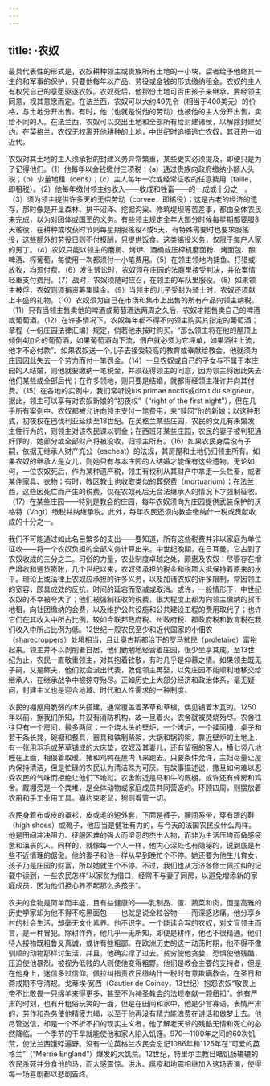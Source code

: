 ```yaml
---
---
---
```

title: ·农奴
---




最具代表性的形式是，农奴耕种领主或贵族所有土地的一小块，后者给予他终其一生的和军事的保护，只要他每年以产品、劳役或金钱的形式缴纳租金。农奴的主人有权凭自己的意愿驱逐农奴。农奴死后，他那份土地可否由孩子来继承，要经领主同意，视其意愿而定。在法兰西，农奴可以大约40先令（相当于400美元）的价格，与土地分开出售。有时，他（也就是说他的劳动）也被他的主人分开出售，卖给不同的人。在法兰西，农奴可以交出土地和全部所有给封建诸侯，以解除封建契约。在英格兰，农奴无权离开他耕种的土地，中世纪时追捕逃亡农奴，其狂热一如近代。

农奴对其土地的主人须承担的封建义务异常繁重，某些史实必须提及，即便只是为了记得他们。（1）他每年以金钱缴付三项税：（a）通过贵族向政府缴纳小额人头税；（b）少量地租（cens）；（c）主人每年一次或经常征收的任意费用（taille，即租税）。（2）他每年缴付领主约收入——收成和牲畜——的一成或十分之一。（3）须为领主提供许多天的无偿劳动（corvee，即徭役）；这是古老的经济的遗存，那时像是开垦森林、排干沼泽、挖掘沟渠、修筑堤坝等苦差事，都由全体农民来完成，以为对团体或国王的义务。有些领主规定全年大部分时候每星期都要服3天徭役，在耕种或收获时节则每星期服徭役4或5天，有特殊需要时也要求服徭役，这些额外的劳役日则不付报酬，只提供饭食。这类徭役义务，仅限于每户人家的男丁。（4）农奴只能以领主的磨房、烤炉、酒桶或压榨机磨面粉、烤面包、酿啤酒、榨葡萄，每使用一次都须付一小笔费用。（5）在领主领地内捕鱼、打猎或放牧，均须付费。（6）发生诉讼时，农奴须在庄园的法庭里接受判决，并依案情轻重支付费用。（7）战时，农奴须随时应召，在领主的军队里服役。（8）如果领主被俘，农奴则须捐资筹集赎金。（9）当领主的儿子受封为骑士时，农奴还须献上丰盛的礼物。（10）农奴须为自己在市场和集市上出售的所有产品向领主纳税。（11）只有当领主售卖他的啤酒或葡萄酒达两周之久后，农奴才能售卖自己的啤酒或葡萄酒。（12）在许多情况下，农奴每年都不得不向领主购买其指定的葡萄酒；章程（一份庄园法律汇编）规定，倘若他未按时购买，“那么领主将在他的屋顶上倾倒4加仑的葡萄酒，如果葡萄酒向下流，佃户就必须为它埋单，如果酒往上流，他才不必付款”。如果农奴送一个儿子去接受较高的教育或奉献给教会，他就须为庄园因此失去一个劳力而付一笔罚金。（14）一旦农奴或自己的子女与不属于本庄园的人结婚，则他就要缴纳一笔税金，并须征得领主的同意，因为领主将因此失去他们某些或全部后代；在许多领地，则只要是结婚，就都得经领主准许并向其付费。（15）在各地的实例中，我们常听说ius primae noctis或droit du seigneur，据此，领主可以享有对农奴新娘的“初夜权”（“right of the first night”），但在几乎所有案例中，农奴都被允许向领主支付一笔费用，来“赎回”他的新娘；以这种形式，初夜权在巴伐利亚延续至18世纪。在英格兰某些庄园，农民的女儿有未婚发生性行为的，则领主对该农民课以罚金；在西班牙某些庄园，农民的妻子被判犯通奸罪的，她部分或全部财产将被没收，归领主所有。（16）如果农民身后没有子嗣，依据无继承人财产充公（escheat）的法规，其房屋和土地仍归领主所有。如果农奴的继承人是女儿，则她只有与本庄园的人结婚才能保有这些遗物。无论如何，一位农奴死后，作为某种遗产税，领主有权利从其财产中拿走一头牲畜，或者某件家具、衣物；有时，教区教士也收取类似的葬祭费（mortuarium）；在法兰西，这些因死亡而产生的税费，仅在农奴死后无合法继承人的情况下才强制征收。（17）在某些庄园——特别是教会的庄园，每年农奴须向为庄园提供武装保护的沃格特（Vogt）缴税并纳继承税。此外，每年农民还须向教会缴纳什一税或贡献收成的十分之一。

我们不可能通过如此名目繁多的支出——要知道，所有这些税费并非以家庭为单位征收——将一个农奴负担的全部义务计算出来。中世纪晚期，在日耳曼，它占到了农奴收成的三分之二。习俗的力量，农业制度卓越之处，颇惠及农奴：尽管存在增产增收和通货膨胀，几个世纪以来，农奴须承担的税金和税项大抵保持着原来的水平。理论上或法律上农奴应承担的许多义务，以及加诸农奴的许多限制，常因领主的宽容，颇具成效的反抗，时间的延宕而宽减或取消。或许，一般情形下，中世纪农奴的不幸被夸大了；他们被强制征收的税费，很大程度上都为向领主缴纳的货币地租，向社团缴纳的会费，以及维护公共设施和公共建设工程的费用取代了；也许它们在其收入中所占比例，较如今联邦政府税、州政府税、郡政府税和教育税在我们收入中所占比例为低。12世纪一般农民至少和近代国家的小佃农（sharecroppers）处境相当，且让奥古斯都治下的罗马贫民（proletaire）富裕起来。领主并不以剥削者自居，他们勤勉地经营着庄园，很少坐享其成。至13世纪为止，农民一直敬重领主，对其抱着钦敬，有时几乎是仰慕之情。如果领主既无子嗣，又是鳏夫，他们就会派出代表，敦促领主再娶，以免庄园不能顺利地移交给继承人，在继承战争中被掠夺殆尽。正如历史上大部分经济和政治体系，毫无疑问，封建主义也是迎合地域、时代和人性需求的一种制度。

农民的棚屋用脆弱的木头搭建，通常覆盖着茅草和草根，偶见铺着木瓦的。1250年以前，据我们所知，并没有消防机构，故一旦着火，农舍就被焚烧殆尽。农舍往往只有一个房间，最多两间；一个烧木头的壁炉，一个烤炉，一个揉面槽，桌子和若干条长凳，碗橱和餐具，器具和铁制柴架，大锅和锅钩架，靠近壁炉的土地上，有一张用羽毛或茅草铺成的大床垫，农奴及其妻儿，还有留宿的客人，横七竖八地睡在上面，相偎着取暖。猪和鸡鸭在屋内飞来跑去。只要条件允许，主妇尽量让屋内保持清洁，但是忙碌的农民认为清洁殊为可厌。有故事描述说，撒旦如何难以忍受农民的气味而拒绝让他们下地狱。农舍附近是马和牛的厩棚，或许还有蜂房和鸡舍。厩棚旁是一个粪堆，是全体动物或家庭成员共同营造的。环顾四周，则摆放着农用和手工业用工具。猫约束老鼠，狗则看管一切。

农民身着布或皮的罩衫，皮或毛的短外套，下面是裤子，腰间系带，穿有跟的鞋（high shoes）或靴子，他应当是健壮有力的，与今天的法国农民没什么两样。他是田间冲决阻力、征服困难的强大而坚忍的杰出人物，而非为生活压垮而备感疲惫和沮丧的人。同样的，就像每一个人一样，他内心深处也有隐秘的，说到底是有些不近情理的倨傲。他的妻子和他一样从早到晚忙个不停。她还要为他生儿育女，孩子乃是庄园的财富，所以她就生个不停。不过，我们也从方济各修士佩拉纠的记载中读到，一些农民怎样“以家贫为借口，经常不与妻子同房，以避免增添新的家庭成员，因为他们担心养不起那么多孩子”。

农夫的食物是简单而丰盛，且有益健康的——乳制品、蛋、蔬菜和肉，但是高雅的历史学家却为他不得不吃黑面包——也就是说全粒谷物——而深感悲痛。他分享乡村的社会生活，却毫无文化素养。他不识字。一个能读会写的农奴，对文盲领主而言，是一种冒犯。除耕作外，他几乎一无所知，即便是耕作，他也不很精通。他们待人接物既粗鲁又真诚，或许有些粗鄙。在欧洲历史的这一动荡时期，他不得不像驯顺的动物那样讨生活，并且，他确实撑了过去。贫穷使他贪婪，恐惧使他残酷，压迫使他暴烈，被视为低贱的人则使他变得粗野。他们是教会主要的支持者，但是在他身上，迷信多过信仰。佩拉纠指责农民缴纳什一税时有意欺瞒教会，在圣日和斋戒期不守清规。戈蒂埃·宽西（Gautier de Coincy，13世纪）抱怨农奴“敬畏上帝不比敬畏一只绵羊来得更多，甚至不为神圣教会的法规奉献一颗纽扣”。他有严肃的时刻，也有开粗俗玩笑的一面，但是在田间和家中，他是少言寡语，表情严肃的，劳作和杂务使他精疲力竭，以至于他再没有精力能浪费在讲话和做梦上去。他尽管迷信，却是一个不折不扣的现实主义者，他了解老天爷的残酷无情和死亡的必然降临。一个季节的干旱就能使他和家人陷入饥馑。970—1100年之间的60次饥荒，使法兰西饿殍遍野。没有一位英格兰农民会忘记1086年和1125年在“可爱的英格兰”（“Merrie England”）爆发的大饥荒。12世纪，特里尔主教目睹饥肠辘辘的农民杀死并分食他的马，而大感震惊。洪水、瘟疫和地震相继加入这场表演，使得每一场喜剧都以悲剧告终。